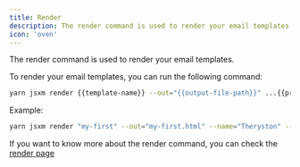 ```yaml
---
title: Render
description: The render command is used to render your email templates.
icon: 'oven'
---
```


The render command is used to render your email templates.

To render your email templates, you can run the following command:

```sh
yarn jsxm render {{template-name}} --out="{{output-file-path}}" ...{{props}}
```

Example:

```sh
yarn jsxm render "my-first" --out="my-first.html" --name="Theryston" --greeting="Hello"
```

If you want to know more about the render command, you can check the [render page](/framework/learning/rendering#rendering)
